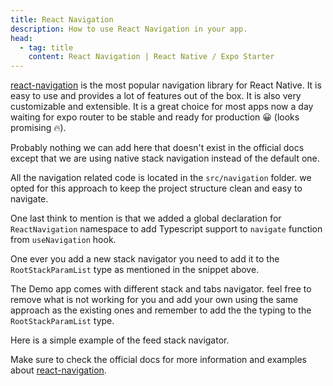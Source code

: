 ```yaml
---
title: React Navigation
description: How to use React Navigation in your app.
head:
  - tag: title
    content: React Navigation | React Native / Expo Starter
---
```



[react-navigation](https://reactnavigation.org/) is the most popular navigation library for React Native. It is easy to use and provides a lot of features out of the box. It is also very customizable and extensible. It is a great choice for most apps now a day waiting for expo router to be stable and ready for production 😀 (looks promising 🔥).

Probably nothing we can add here that doesn't exist in the official docs except that we are using native stack navigation instead of the default one.

All the navigation related code is located in the `src/navigation` folder. we opted for this approach to keep the project structure clean and easy to navigate.

One last think to mention is that we added a global declaration for `ReactNavigation` namespace to add Typescript support to `navigate` function from `useNavigation` hook.

<CodeBlock file="src/navigation/types.tsx" />

One ever you add a new stack navigator you need to add it to the `RootStackParamList` type as mentioned in the snippet above.

The Demo app comes with different stack and tabs navigator. feel free to remove what is not working for you and add your own using the same approach as the existing ones and remember to add the the typing to the `RootStackParamList` type.

Here is a simple example of the feed stack navigator.

<CodeBlock file="src/navigation/feed-navigator.tsx" />

Make sure to check the official docs for more information and examples about [react-navigation](https://reactnavigation.org/).
